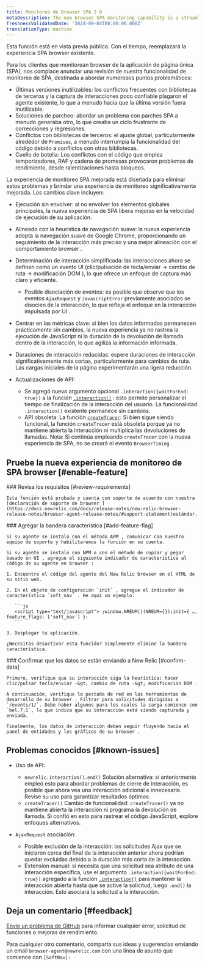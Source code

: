 ```yaml
---
title: Monitoreo de Browser SPA 2.0
metaDescription: The new browser SPA monitoring capability is a streamlined way to monitor your users' experience and app performance.
freshnessValidatedDate: '2024-09-04T00:00:00.000Z'
translationType: machine
---
```


<Callout variant="important">
  Esta función está en vista previa pública. Con el tiempo, reemplazará la experiencia SPA browser existente.
</Callout>

Para los clientes que monitorean browser de la aplicación de página única (SPA), nos complace anunciar una revisión de nuestra funcionalidad de monitoreo de SPA, destinada a abordar numerosos puntos problemáticos:

* Últimas versiones inutilizables: los conflictos frecuentes con bibliotecas de terceros y la captura de interacciones poco confiable plagaron el agente existente, lo que a menudo hacía que la última versión fuera inutilizable.
* Soluciones de parcheo: abordar un problema con parches SPA a menudo generaba otro, lo que creaba un ciclo frustrante de correcciones y regresiones.
* Conflictos con bibliotecas de terceros: el ajuste global, particularmente alrededor de `Promises`, a menudo interrumpía la funcionalidad del código debido a conflictos con otras bibliotecas.
* Cuello de botella: Los conflictos con el código que emplea temporizadores, RAF y cadena de promesas provocaron problemas de rendimiento, desde ralentizaciones hasta bloqueos.

La experiencia de monitoreo SPA mejorada está diseñada para eliminar estos problemas y brindar una experiencia de monitoreo significativamente mejorada. Los cambios clave incluyen:

* Ejecución sin envolver: al no envolver los elementos globales principales, la nueva experiencia de SPA libera mejoras en la velocidad de ejecución de su aplicación.

* Alineado con la heurística de navegación suave: la nueva experiencia adopta la navegación suave de Google Chrome, proporcionando un seguimiento de la interacción más preciso y una mejor alineación con el comportamiento browser .

* Determinación de interacción simplificada: las interacciones ahora se definen como un evento UI (clic/pulsación de tecla/enviar -&gt; cambio de ruta -&gt; modificación DOM ), lo que ofrece un enfoque de captura más claro y eficiente.
  * Posible disociación de eventos: es posible que observe que los eventos `AjaxRequest` y `JavascriptError` previamente asociados se disocien de la interacción, lo que refleja el enfoque en la interacción impulsada por UI .

* Centrar en las métricas clave: si bien los datos informados permanecen prácticamente sin cambios, la nueva experiencia ya no rastrea la ejecución de JavaScript ni la duración de la devolución de llamada dentro de la interacción, lo que agiliza la información informada.

* Duraciones de interacción reducidas: espere duraciones de interacción significativamente más cortas, particularmente para cambios de ruta. Las cargas iniciales de la página experimentarán una ligera reducción.

* Actualizaciones de API:

  * Se agregó nuevo argumento opcional `.interaction({waitForEnd: true})` a la función [`.interaction()`](https://docs.newrelic.com/docs/browser/new-relic-browser/browser-apis/interaction/) : esto permite personalizar el tiempo de finalización de la interacción del usuario. La funcionalidad `.interaction()` existente permanece sin cambios.
  * API obsoleta: La función [`createTracer`](https://docs.newrelic.com/docs/browser/new-relic-browser/browser-apis/createtracer/): Si bien sigue siendo funcional, la función `createTracer` está obsoleta porque ya no mantiene abierta la interacción ni multiplica las devoluciones de llamadas. Nota: Si continúa empleando `createTracer` con la nueva experiencia de SPA, no se creará el evento `BrowserTiming` .

## Pruebe la nueva experiencia de monitoreo de SPA browser [#enable-feature]

<Steps>
  <Step>
    ### Revisa los requisitos [#review-requirements]

    Esta función está probada y cuenta con soporte de acuerdo con nuestra [declaración de soporte de browser ](https://docs.newrelic.com/docs/release-notes/new-relic-browser-release-notes/browser-agent-release-notes/#support-statement)estándar.
  </Step>

  <Step>
    ### Agregar la bandera característica [#add-feature-flag]

    Si su agente se instaló con el método APM , comunicar con nuestro equipo de soporte y habilitaremos la función en su cuenta.

    Si su agente se instaló con NPM o con el método de copiar y pegar basado en UI , agregue el siguiente indicador de característica al código de su agente en browser :

    1. Encuentre el código del agente del New Relic browser en el HTML de su sitio web.

    2. En el objeto de configuración `init` , agregue el indicador de característica `soft_nav` . He aquí un ejemplo:

       ```js
       <script type="text/javascript"> ;window.NREUM||(NREUM={});init={ …, feature_flags: ['soft_nav'] }:
       ```

    3. Desplegar tu aplicación.

    ¿Necesitas desactivar esta función? Simplemente elimine la bandera característica.
  </Step>

  <Step>
    ### Confirmar que los datos se están enviando a New Relic [#confirm-data]

    Primero, verifique que su interacción siga la heurística: hacer clic/pulsar tecla/enviar -&gt; cambio de ruta -&gt; modificación DOM .

    A continuación, verifique la pestaña de red en las herramientas de desarrollo de su browser . Filtrar para solicitudes dirigidas a `/events/1/`. Debe haber algunos para los cuales la carga comience con `bel.7;1`, lo que indica que su interacción está siendo capturada y enviada.

    Finalmente, los datos de interacción deben seguir fluyendo hacia el panel de entidades y los gráficos de su browser .
  </Step>
</Steps>

## Problemas conocidos [#known-issues]

* Uso de API:

  * `newrelic.interaction().end()` Solución alternativa: si anteriormente empleó esto para abordar problemas de cierre de interacción, es posible que ahora vea una interacción adicional e innecesaria. Revise su uso para garantizar resultados óptimos.
  * `createTracer()` Cambio de funcionalidad: `createTracer()` ya no mantiene abierta la interacción ni programa la devolución de llamada. Si confió en esto para rastrear el código JavaScript, explore enfoques alternativos.

* `AjaxRequest` asociación:

  * Posible exclusión de la interacción: las solicitudes Ajax que se iniciaron cerca del final de la interacción anterior ahora podrían quedar excluidas debido a la duración más corta de la interacción.
  * Extensión manual: si necesita que una solicitud sea atributo de una interacción específica, use el argumento `.interaction({waitForEnd: true})` agregado a la función [`.interaction()`](https://docs.newrelic.com/docs/browser/new-relic-browser/browser-apis/interaction/) para mantener la interacción abierta hasta que se active la solicitud, luego `.end()` la interacción. Esto asociará la solicitud a la interacción.

## Deja un comentario [#feedback]

[Envíe un problema de GitHub](https://github.com/newrelic/newrelic-browser-agent/issues) para informar cualquier error, solicitud de funciones o mejoras de rendimiento.

Para cualquier otro comentario, comparta sus ideas y sugerencias enviando un email `browser-agent@newrelic.com` con una línea de asunto que comience con `[SoftNav]: `.